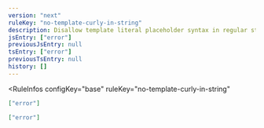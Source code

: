 ```yaml
---
version: "next"
ruleKey: "no-template-curly-in-string"
description: Disallow template literal placeholder syntax in regular strings
jsEntry: ["error"]
previousJsEntry: null
tsEntry: ["error"]
previousTsEntry: null
history: []
---
```


<RuleInfos 
  configKey="base" 
  ruleKey="no-template-curly-in-string" 
>

```json
["error"]
```

```json
["error"]
```

</RuleInfos>

